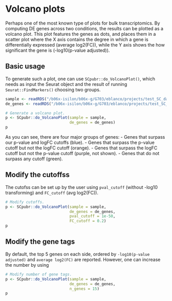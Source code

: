 # Volcano plots

Perhaps one of the most known type of plots for bulk transcriptomics. By computing DE genes across two conditions, the results can be plotted as a volcano plot. This plot features the genes as dots, and places them in a scatter plot where the X axis contains the degree in which a gene is differentially expressed (average log2(FC)), while the Y axis shows the how significant the gene is (-log10(p-value adjusted)). 

## Basic usage
To generate such a plot, one can use `SCpubr::do_VolcanoPlot()`, which needs as input the Seurat object and the result of running `Seurat::FindMarkers()` choosing two groups.

```r
sample <- readRDS("/b06x-isilon/b06x-g/G703/eblanco/projects/test_SC_datasets/sc_dataset.rds")
de_genes <- readRDS("/b06x-isilon/b06x-g/G703/eblanco/projects/test_SC_datasets/pairwise_de_genes.rds")
```

```r
# Generate a volcano plot.
p <- SCpubr::do_VolcanoPlot(sample = sample,
                            de_genes = de_genes)
p
```

As you can see, there are four major groups of genes:
- Genes that surpass our p-value and logFC cutoffs (blue).
- Genes that surpass the p-value cutoff but not the logFC cutoff (orange).
- Genes that surpass the logFC cutoff but not the p-value cutoff (purple, not shown).
- Genes that do not surpass any cutoff (green).

## Modify the cutoffss

The cutofss can be set up by the user using `pval_cutoff` (without -log10 transforming) and `FC_cutoff` (avg log2(FC)).

```r
# Modify cutoffs.
p <- SCpubr::do_VolcanoPlot(sample = sample,
                            de_genes = de_genes,
                            pval_cutoff = 1e-50,
                            FC_cutoff = 0.2)
p
```

## Modify the gene tags
By default, the top 5 genes on each side, ordered by `-log10(p-value adjusted)` and `average log2(FC)` are reported. However, one can increase the number by using

```r
# Modify number of gene tags.
p <- SCpubr::do_VolcanoPlot(sample = sample,
                            de_genes = de_genes,
                            n_genes = 15)
p
```








